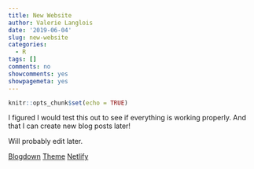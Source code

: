 ```yaml
---
title: New Website
author: Valerie Langlois
date: '2019-06-04'
slug: new-website
categories:
  - R
tags: []
comments: no
showcomments: yes
showpagemeta: yes
---
```


```r
knitr::opts_chunk$set(echo = TRUE)
```

I figured I would test this out to see if everything is working properly. And that I can create new blog posts later!

Will probably edit later.

[Blogdown](https://bookdown.org/yihui/blogdown/a-quick-example.html)
[Theme](https://themes.gohugo.io/hugo-goa/)
[Netlify](https://www.netlify.com/)

